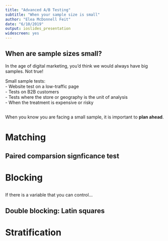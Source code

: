 ```yaml
---
title: "Advanced A/B Testing"
subtitle: "When your sample size is small"
author: "Elea McDonnell Feit"
date: "6/10/2019"
output: ioslides_presentation
widescreen: yes
---
```


## When are sample sizes small? 
In the age of digital marketing, you'd think we would always have big samples. Not true!

Small sample tests:  
- Website test on a low-traffic page  
- Tests on B2B customers  
- Tests where the store or geography is the unit of analysis  
- When the treatment is expensive or risky  

## {.flexbox .vcenter}
When you know you are facing a small sample, it is important to **plan ahead**. 

# Matching


## Paired comparsion signficance test

# Blocking

## 
If there is a variable that you can control...

## Double blocking: Latin squares



# Stratification  